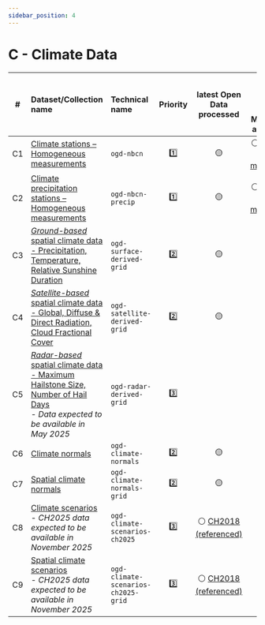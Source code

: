 ```yaml
---
sidebar_position: 4
---
```


# C - Climate Data

| #  | Dataset/Collection name | Technical name | Priority | latest Open Data processed | latest Open Data & File-Metadata available |
|:-----:|:-----|:-----|:-----:|:-----:|:-----:|
| C1 | [Climate stations – Homogeneous measurements](https://github.com/MeteoSwiss/opendata-climate-data/blob/main/README.md#1-climate-stations-homogeneous-measurements) | `ogd-nbcn` | 1️⃣ | 🟡 | ⚪ [ALPHA (File metadata)](https://sys-data.int.bgdi.ch/browser/index.html#/collections/ch.meteoschweiz.ogd-nbcn) <!-- available as BETA in Q1-2025 --> |
| C2 | [Climate precipitation stations – Homogeneous measurements](https://github.com/MeteoSwiss/opendata-climate-data/blob/main/README.md#2-climate-precipitation-stations-homogeneous-measurements) | `ogd-nbcn-precip` | 1️⃣ | 🟡 | ⚪ [ALPHA (File metadata)](https://sys-data.int.bgdi.ch/browser/index.html#/collections/ch.meteoschweiz.ogd-nbcn-precip) <!-- available as BETA in Q1-2025 --> |
| C3 | [*Ground-based* spatial climate data - Precipitation, Temperature, Relative Sunshine Duration](https://github.com/MeteoSwiss/opendata-climate-data/blob/main/README.md#c3---ground-based-spatial-climate-data) | `ogd-surface-derived-grid` | 2️⃣ | 🟡 | ⚪ [PoC](https://sys-data.int.bgdi.ch/browser/index.html#/collections/ch.meteoschweiz.ogd-surface-derived-grid) |
| C4 | [*Satellite-based* spatial climate data - Global, Diffuse & Direct Radiation, Cloud Fractional Cover](https://github.com/MeteoSwiss/opendata-climate-data/blob/main/README.md#c4---satellite-based-spatial-climate-data) | `ogd-satellite-derived-grid` | 2️⃣ | 🟡 | ⚪ [PoC](https://sys-data.int.bgdi.ch/browser/index.html#/collections/ch.meteoschweiz.ogd-satellite-derived-grid) |
| C5 | [*Radar-based* spatial climate data - Maximum Hailstone Size, Number of Hail Days](https://github.com/MeteoSwiss/opendata-climate-data/blob/main/README.md#c5---radar-based-spatial-climate-data) <br> *- Data expected to be available in May 2025* | `ogd-radar-derived-grid` | 3️⃣ |   |   |
| C6 | [Climate normals](https://github.com/MeteoSwiss/opendata-climate-data/blob/main/README.md#6-climate-normals) | `ogd-climate-normals` | 2️⃣ | 🟡 | ⚪ |
| C7 | [Spatial climate normals](https://github.com/MeteoSwiss/opendata-climate-data/blob/main/README.md#7-spatial-climate-normals) | `ogd-climate-normals-grid` | 2️⃣ | 🟡 | ⚪ |
| C8 | [Climate scenarios](https://github.com/MeteoSwiss/opendata-climate-data/blob/main/README.md#8-climate-scenarios) <br> *- CH2025 data expected to be available in November 2025* | `ogd-climate-scenarios-ch2025` | 3️⃣ | ⚪ [CH2018 (referenced)](https://www.nccs.admin.ch/nccs/en/home/climate-change-and-impacts/swiss-climate-change-scenarios/ch2018-web-atlas.html) | ⚪ |
| C9 | [Spatial climate scenarios](https://github.com/MeteoSwiss/opendata-climate-data/blob/main/README.md#8-climate-scenarios) <br> *- CH2025 data expected to be available in November 2025* | `ogd-climate-scenarios-ch2025-grid` | 3️⃣ | ⚪ [CH2018 (referenced)](https://www.nccs.admin.ch/nccs/en/home/climate-change-and-impacts/swiss-climate-change-scenarios/ch2018-web-atlas.html) | ⚪ |